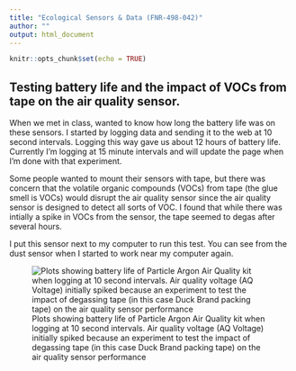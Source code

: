 ```yaml
---
title: "Ecological Sensors & Data (FNR-498-042)"
author: ""
output: html_document
---
```


```r
knitr::opts_chunk$set(echo = TRUE)
```

## Testing battery life and the impact of VOCs from tape on the air quality sensor.
When we met in class, wanted to know how long the battery life was on these sensors. I started by logging data and sending it to the web at 10 second intervals. Logging this way gave us about 12 hours of battery life. Currently I'm logging at 15 minute intervals and will update the page when I'm done with that experiment.

Some people wanted to mount their sensors with tape, but there was concern that the volatile organic compounds (VOCs) from tape (the glue smell is VOCs) would disrupt the air quality sensor since the air quality sensor is designed to detect all sorts of VOC. I found that while there was intially a spike in VOCs from the sensor, the tape seemed to degas after several hours.

I put this sensor next to my computer to run this test. You can see from the dust sensor when I started to work near my computer again.

![Plots showing battery life of Particle Argon Air Quality kit when logging at 10 second intervals. Air quality voltage (AQ Voltage) initially spiked because an experiment to test the impact of degassing tape (in this case Duck Brand packing tape) on the air quality sensor performance](data_plots/TapeExperiment.png)



